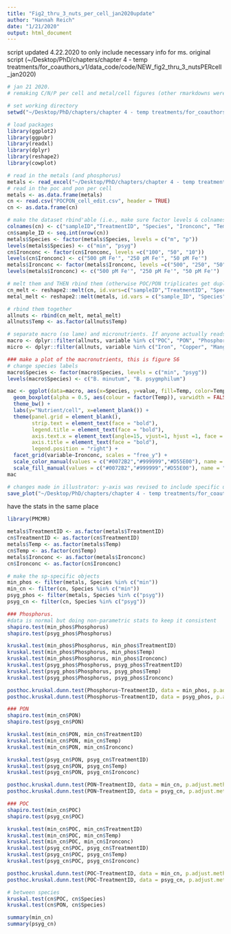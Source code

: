 ```yaml
---
title: "Fig2_thru_3_nuts_per_cell_jan2020update"
author: "Hannah Reich"
date: "1/21/2020"
output: html_document
---
```


script updated 4.22.2020 to only include necessary info for ms. original script (~/Desktop/PhD/chapters/chapter 4 - temp treatments/for_coauthors_v1/data_code/code/NEW_fig2_thru_3_nutsPERcell_jan2020)
```r
# jan 21 2020.
# remaking C/N/P per cell and metal/cell figures (other rmarkdowns were getting super crowded so made a new one)

# set working directory
setwd("~/Desktop/PhD/chapters/chapter 4 - temp treatments/for_coauthors_v1/data_code/code/")

# load packages
library(ggplot2)
library(ggpubr)
library(readxl)
library(dplyr)
library(reshape2)
library(cowplot)

# read in the metals (and phosphorus)
metals <- read_excel("~/Desktop/PhD/chapters/chapter 4 - temp treatments/for_coauthors_v1/data_code/metallome_um3.xlsx", sheet = "formanova")
# read in the poc and pon per cell
metals <- as.data.frame(metals)
cn <- read.csv("POCPON_cell_edit.csv", header = TRUE)
cn <- as.data.frame(cn)

# make the dataset rbind'able (i.e., make sure factor levels & colnames will match)
colnames(cn) <- c("sampleID","TreatmentID", "Species", "Ironconc", "Temp", "POC", "PON")
cn$sample_ID <- seq.int(nrow(cn))
metals$Species <- factor(metals$Species, levels = c("m", "p"))
levels(metals$Species) <- c("min", "psyg")
cn$Ironconc <- factor(cn$Ironconc, levels =c("100", "50", "10"))
levels(cn$Ironconc) <- c("500 pM Fe'", "250 pM Fe'", "50 pM Fe'")
metals$Ironconc <- factor(metals$Ironconc, levels =c("500", "250", "50"))
levels(metals$Ironconc) <- c("500 pM Fe'", "250 pM Fe'", "50 pM Fe'")

# melt them and THEN rbind them (otherwise POC/PON triplicates get duplicated because icpms data has tech reps)
cn_melt <- reshape2::melt(cn, id.vars=c("sampleID","TreatmentID", "Species", "Ironconc", "Temp", "sample_ID"), measure.vars=c("POC","PON"))
metal_melt <- reshape2::melt(metals, id.vars = c("sample_ID", "Species", "Ironconc", "Temp", "TreatmentID", "sampleID"), measure.vars = c("Cobalt", "Copper", "Iron", "Manganese", "Nickel", "Zinc", "Phosphorus"))

# rbind them together
allnuts <- rbind(cn_melt, metal_melt)
allnuts$Temp <- as.factor(allnuts$Temp)

# separate macro (so lame) and micronutrients. If anyone actually reads this github and agrees trace metals are the coolest but macronutrients get a disproportionate amount of fame, please tweet "Trace metals are the coolest & they MATTER for coral-algal symbiosis #SoMetal @HannahGReich" and I will buy you ice cream (make sure to tag me).
macro <- dplyr::filter(allnuts, variable %in% c("POC", "PON", "Phosphorus"))
micro <- dplyr::filter(allnuts, variable %in% c("Iron", "Copper", "Manganese", "Cobalt", "Nickel", "Zinc"))

### make a plot of the macronutrients, this is figure S6
# change species labels
macro$Species <- factor(macro$Species, levels = c("min", "psyg"))
levels(macro$Species) <- c("B. minutum", "B. psygmphilum")

mac <- ggplot(data=macro, aes(x=Species, y=value, fill=Temp, color=Temp)) +
  geom_boxplot(alpha = 0.5, aes(colour = factor(Temp)), varwidth = FALSE, position = position_dodge(1, preserve = "single")) +
  theme_bw() +
  labs(y="Nutrient/cell", x=element_blank()) +
  theme(panel.grid = element_blank(),
        strip.text = element_text(face = "bold"),
        legend.title = element_text(face = "bold"),
        axis.text.x = element_text(angle=15, vjust=1, hjust =1, face = "italic"),
        axis.title = element_text(face = "bold"),
        legend.position = "right") +
  facet_grid(variable~Ironconc, scales = "free_y") +
  scale_color_manual(values = c("#0072B2","#999999","#D55E00"), name = "Temperature", breaks = c("26", "28", "30"), labels=c("26°C", "28°C", "30°C")) +
  scale_fill_manual(values = c("#0072B2","#999999","#D55E00"), name = "Temperature", breaks = c("26", "28", "30"), labels=c("26°C", "28°C", "30°C"))
mac

# changes made in illustrator: y-axis was revised to include specific units. this wasn't done in R because POC & PON had different units from phosphorus.
save_plot("~/Desktop/PhD/chapters/chapter 4 - temp treatments/for_coauthors_v1/figs/figs_v4_01212020/FigS6_macronutrients.pdf", mac, base_aspect_ratio = 1.9)


```

have the stats in the same place
```r
library(PMCMR)

metals$TreatmentID <- as.factor(metals$TreatmentID)
cn$TreatmentID <- as.factor(cn$TreatmentID)
metals$Temp <- as.factor(metals$Temp)
cn$Temp <- as.factor(cn$Temp)
metals$Ironconc <- as.factor(metals$Ironconc)
cn$Ironconc <- as.factor(cn$Ironconc)

# make the sp-specific objects
min_phos <- filter(metals, Species %in% c("min"))
min_cn <- filter(cn, Species %in% c("min"))
psyg_phos <- filter(metals, Species %in% c("psyg"))
psyg_cn <- filter(cn, Species %in% c("psyg"))

### Phosphorus. 
#data is normal but doing non-parametric stats to keep it consistent
shapiro.test(min_phos$Phosphorus)
shapiro.test(psyg_phos$Phosphorus)

kruskal.test(min_phos$Phosphorus, min_phos$TreatmentID)
kruskal.test(min_phos$Phosphorus, min_phos$Temp)
kruskal.test(min_phos$Phosphorus, min_phos$Ironconc)
kruskal.test(psyg_phos$Phosphorus, psyg_phos$TreatmentID)
kruskal.test(psyg_phos$Phosphorus, psyg_phos$Temp)
kruskal.test(psyg_phos$Phosphorus, psyg_phos$Ironconc)

posthoc.kruskal.dunn.test(Phosphorus~TreatmentID, data = min_phos, p.adjust.method = "fdr")
posthoc.kruskal.dunn.test(Phosphorus~TreatmentID, data = psyg_phos, p.adjust.method = "fdr")

### PON 
shapiro.test(min_cn$PON)
shapiro.test(psyg_cn$PON)

kruskal.test(min_cn$PON, min_cn$TreatmentID)
kruskal.test(min_cn$PON, min_cn$Temp)
kruskal.test(min_cn$PON, min_cn$Ironconc)

kruskal.test(psyg_cn$PON, psyg_cn$TreatmentID)
kruskal.test(psyg_cn$PON, psyg_cn$Temp)
kruskal.test(psyg_cn$PON, psyg_cn$Ironconc)

posthoc.kruskal.dunn.test(PON~TreatmentID, data = min_cn, p.adjust.method = "fdr")
posthoc.kruskal.dunn.test(PON~TreatmentID, data = psyg_cn, p.adjust.method = "fdr")

### POC
shapiro.test(min_cn$POC)
shapiro.test(psyg_cn$POC)

kruskal.test(min_cn$POC, min_cn$TreatmentID)
kruskal.test(min_cn$POC, min_cn$Temp)
kruskal.test(min_cn$POC, min_cn$Ironconc)
kruskal.test(psyg_cn$POC, psyg_cn$TreatmentID)
kruskal.test(psyg_cn$POC, psyg_cn$Temp)
kruskal.test(psyg_cn$POC, psyg_cn$Ironconc)

posthoc.kruskal.dunn.test(POC~TreatmentID, data = min_cn, p.adjust.method = "fdr")
posthoc.kruskal.dunn.test(POC~TreatmentID, data = psyg_cn, p.adjust.method = "fdr")

# between species
kruskal.test(cn$POC, cn$Species)
kruskal.test(cn$PON, cn$Species)

summary(min_cn)
summary(psyg_cn)
```

